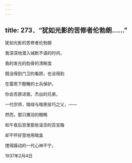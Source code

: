 ```yaml
---
---
---
```

title: 273．“犹如光影的苦修者伦勃朗……”
---




犹如光影的苦修者伦勃朗

我深深地潜入缄默不语的时间，

我的发光的肋骨的清晰度

既没得到门卫的看顾，也没得到

在雷雨下酣睡的士兵保护。

你会否原谅我，杰出的兄弟，

一代宗师，暗绿与暗黑技巧之父，——

然而，那只鹰羽的眼睛

和午夜后宫里那些滚烫的百宝箱

却不怀好意地用暗盒

搅得躁动的一代心神不宁。

1937年2月4日